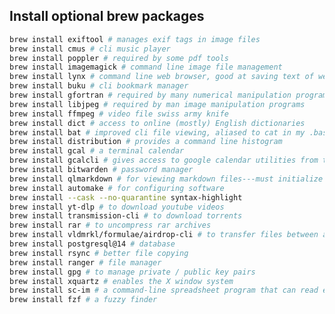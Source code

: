 
## Install optional brew packages

```bash
brew install exiftool # manages exif tags in image files
brew install cmus # cli music player
brew install poppler # required by some pdf tools
brew install imagemagick # command line image file management
brew install lynx # command line web browser, good at saving text of web pages
brew install buku # cli bookmark manager
brew install gfortran # required by many numerical manipulation programs
brew install libjpeg # required by man image manipulation programs
brew install ffmpeg # video file swiss army knife
brew install dict # access to online (mostly) English dictionaries
brew install bat # improved cli file viewing, aliased to cat in my .bash_profile
brew install distribution # provides a command line histogram
brew install gcal # a terminal calendar
brew install gcalcli # gives access to google calendar utilities from the command line
brew install bitwarden # password manager
brew install qlmarkdown # for viewing markdown files---must initialize by opening the app installed in /Applications/QLMarkdown.app
brew install automake # for configuring software
brew install --cask --no-quarantine syntax-highlight
brew install yt-dlp # to download youtube videos
brew install transmission-cli # to download torrents
brew install rar # to uncompress rar archives
brew install vldmrkl/formulae/airdrop-cli # to transfer files between apple devices
brew install postgresql@14 # database
brew install rsync # better file copying
brew install ranger # file manager
brew install gpg # to manage private / public key pairs
brew install xquartz # enables the X window system
brew install sc-im # a command-line spreadsheet program that can read excel files
brew install fzf # a fuzzy finder
```

